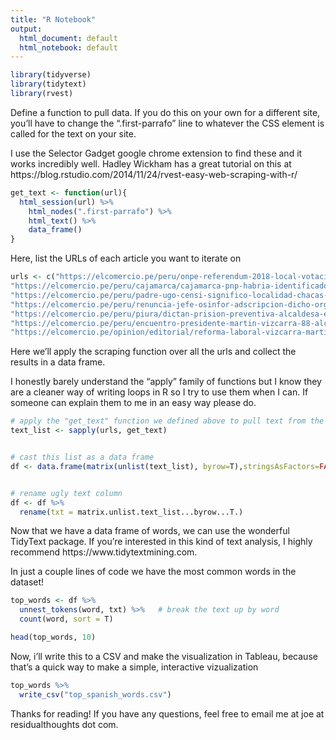 ```yaml
---
title: "R Notebook"
output:
  html_document: default
  html_notebook: default
---
```


```r
library(tidyverse)
library(tidytext)
library(rvest)
```

Define a function to pull data. If you do this on your own for a different site, you'll have to change the ".first-parrafo" line to whatever the CSS element is called for the text on your site.

I use the Selector Gadget google chrome extension to find these and it works incredibly well. Hadley Wickham has a great tutorial on this at https://blog.rstudio.com/2014/11/24/rvest-easy-web-scraping-with-r/

```r
get_text <- function(url){
  html_session(url) %>% 
    html_nodes(".first-parrafo") %>% 
    html_text() %>% 
    data_frame()
}
```

Here, list the URLs of each article you want to iterate on

```r
urls <- c("https://elcomercio.pe/peru/onpe-referendum-2018-local-votacion-votar-segunda-vuelta-consulta-noticia-579690", "https://elcomercio.pe/peru/probabilidad-ocurra-nino-costero-intenso-2019-minima-noticia-583772",
"https://elcomercio.pe/peru/cajamarca/cajamarca-pnp-habria-identificado-asesinos-alcalde-electo-asuncion-noticia-583927",
"https://elcomercio.pe/peru/padre-ugo-censi-significo-localidad-chacas-noticia-583812",
"https://elcomercio.pe/peru/renuncia-jefe-osinfor-adscripcion-dicho-organismo-minam-noticia-587810",
"https://elcomercio.pe/peru/piura/dictan-prision-preventiva-alcaldesa-electa-lobitos-otros-ocho-investigados-noticia-588077",
"https://elcomercio.pe/peru/encuentro-presidente-martin-vizcarra-88-alcaldesas-electas-noticia-588115",
"https://elcomercio.pe/opinion/editorial/reforma-laboral-vizcarra-martin-oliva-carlos-mef-editorial-apuesta-firme-noticia-587984")
```

Here we'll apply the scraping function over all the urls and collect the results in a data frame.

I honestly barely understand the "apply" family of functions but I know they are a cleaner way of writing loops in R so I try to use them when I can. If someone can explain them to me in an easy way please do.

```r
# apply the "get_text" function we defined above to pull text from the list of urls
text_list <- sapply(urls, get_text)


# cast this list as a data frame
df <- data.frame(matrix(unlist(text_list), byrow=T),stringsAsFactors=FALSE)


# rename ugly text column
df <- df %>% 
  rename(txt = matrix.unlist.text_list...byrow...T.)
```

Now that we have a data frame of words, we can use the wonderful TidyText package. If you're interested in this kind of text analysis, I highly recommend https://www.tidytextmining.com.

In just a couple lines of code we have the most common words in the dataset!
```r
top_words <- df %>%
  unnest_tokens(word, txt) %>%   # break the text up by word
  count(word, sort = T)
```

```r
head(top_words, 10)
```
Now, i'll write this to a CSV and make the visualization in Tableau, because that's a quick way to make a simple, interactive vizualization
```r
top_words %>% 
  write_csv("top_spanish_words.csv")
```

Thanks for reading! If you have any questions, feel free to email me at joe at residualthoughts dot com.
